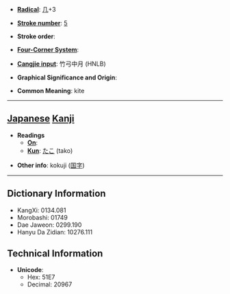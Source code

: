 * '''[[Wiktionary:Chinese radical index| Radical]]''': [[Wiktionary:Chinese radical index 几|几]]+3

* '''[[Wiktionary:Chinese total strokes index|Stroke number]]''': [[Wiktionary:Chinese total strokes index 5|5]]

* '''Stroke order''': 

* '''[[Wiktionary:Chinese four corner index|Four-Corner System]]''': 

* '''[[Wiktionary:Chinese Cangjie index|Cangjie input]]''': 竹弓中月 (HNLB)

* '''Graphical Significance and Origin''': 

* '''Common Meaning''': kite

----

== [[Japanese]] [[Kanji]] ==

* '''Readings'''
** '''[[On]]''': 
** '''[[Kun]]''': [[たこ]] (tako)

* '''Other info''': kokuji ([[国字]]) 

----

== Dictionary Information ==

* KangXi: 0134.081
* Morobashi: 01749
* Dae Jaweon: 0299.190
* Hanyu Da Zidian: 10276.111

== Technical Information ==

* '''Unicode''':
** Hex: 51E7
** Decimal: 20967